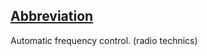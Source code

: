 ==[[Wiktionary:List of acronyms and abbreviations|Abbreviation]]==

Automatic frequency control. (radio technics)